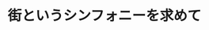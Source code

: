 ﻿---
title: "街というシンフォニーを求めて"
category: "環境・社会理工学院"
vol: "26"
interviewee: "深海 隆恒 "
url: ""
tags: []
pdf: "26-1.pdf"
career: ""
preface: "よりよい都市を作り出すために必要な都市計画について、深尾先生が指導をされた自由が丘商店街活性化モデル事業を例にお話を伺った。"
---
